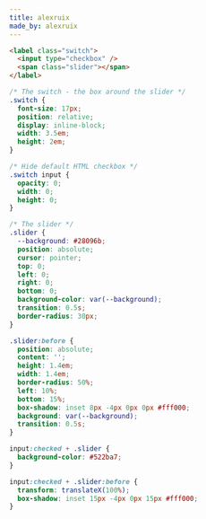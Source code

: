 ```yaml
---
title: alexruix
made_by: alexruix
---
```


```html
<label class="switch">
  <input type="checkbox" />
  <span class="slider"></span>
</label>
```

```css
/* The switch - the box around the slider */
.switch {
  font-size: 17px;
  position: relative;
  display: inline-block;
  width: 3.5em;
  height: 2em;
}

/* Hide default HTML checkbox */
.switch input {
  opacity: 0;
  width: 0;
  height: 0;
}

/* The slider */
.slider {
  --background: #28096b;
  position: absolute;
  cursor: pointer;
  top: 0;
  left: 0;
  right: 0;
  bottom: 0;
  background-color: var(--background);
  transition: 0.5s;
  border-radius: 30px;
}

.slider:before {
  position: absolute;
  content: '';
  height: 1.4em;
  width: 1.4em;
  border-radius: 50%;
  left: 10%;
  bottom: 15%;
  box-shadow: inset 8px -4px 0px 0px #fff000;
  background: var(--background);
  transition: 0.5s;
}

input:checked + .slider {
  background-color: #522ba7;
}

input:checked + .slider:before {
  transform: translateX(100%);
  box-shadow: inset 15px -4px 0px 15px #fff000;
}
```
